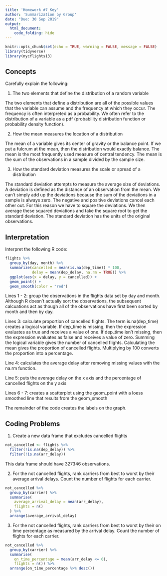 ```yaml
---
title: 'Homework #7 Key'
author: 'Summarization by Group'
date: "Due: 30 Sep 2019"
output:
  html_document:
    code_folding: hide
---
```


```r
knitr::opts_chunk$set(echo = TRUE, warning = FALSE, message = FALSE)
library(tidyverse)
library(nycflights13)
```

## Concepts  

Carefully explain the following:  

1.  The two elements that define the distribution of a random variable  

The two elements that define a distribution are all of the possible values that the variable can assume and the frequency at which they occur. The frequency is often interpreted as a probability. We often refer to the distribution of a variable as a pdf (probability distribution function or probability density function).  

2.  How the mean measures the location of a distribution  

The mean of a variable gives its center of gravity or the balance point. If we put a fulcrum at the mean, then the distribution would exactly balance. The mean is the most frequently used measure of central tendency. The mean is the sum of the observations in a sample divided by the sample size.  

3.  How the standard deviation measures the scale or spread of a distribution  

The standard deviation attempts to measure the average size of deviations. A deviation is defined as the distance of an observation from the mean. We can't simply add up the deviations because the sum of the deviations in a sample is always zero. The negative and positive deviations cancel each other out. For this reason we have to square the deviations. We then average these squared deviations and take the square root to get the standard deviation. The standard deviation has the units of the original observations.

## Interpretation 

Interpret the following R code:  

```r
flights %>%
  group_by(day, month) %>%
  summarize(cancelled = mean(is.na(dep_time)) * 100,
            delay = mean(dep_delay, na.rm = TRUE)) %>%
  ggplot(aes(x = delay, y = cancelled)) +
  geom_point() +
  geom_smooth(color = "red")
```

Lines 1 - 2: group the observations in the flights data set by day and month. Although R doesn't actually sort the observations, the subsequent calcuations act as though all of the observations have first been sorted by month and then by day.  

Lines 3: calculate proportion of cancelled flights. The term is.na(dep_time) creates a logical variable. If dep_time is missing, then the expression evaluates as true and receives a value of one. If dep_time isn't missing, then the expression evaluates as false and receives a value of zero. Summing the logical variable gives the number of cancelled flights. Calculating the mean gives the proportion of cancelled flights. Multiplying by 100 converts the proportion into a percentage.  

Line 4: calculates the average delay after removing missing values with the na.rm function.  

Line 5: puts the average delay on the x axis and the percentage of cancelled flights on the y axis  

Lines 6 - 7: creates a scatterplot using the geom_point with a loess smoothed line that results from the geom_smooth  

The remainder of the code creates the labels on the graph. 

## Coding Problems

1.  Create a new data frame that excludes cancelled flights

```r
not_cancelled <- flights %>% 
  filter(!is.na(dep_delay)) %>% 
  filter(!is.na(arr_delay))
```  

This data frame should have 327346 observations.

2.  For the not cancelled flights, rank carriers from best to worst by their average arrival delays. Count the number of flights for each carrier.

```r
not_cancelled %>%
  group_by(carrier) %>% 
  summarise(
    average_arrival_delay = mean(arr_delay),
    flights = n()
  ) %>% 
  arrange(average_arrival_delay)
```  

3.  For the not cancelled flights, rank carriers from best to worst by their on time percentage as measured by the arrival delay. Count the number of flights for each carrier.

```r
not_cancelled %>% 
  group_by(carrier) %>% 
  summarise(
    on_time_percentage = mean(arr_delay <= 0),
    flights = n()) %>% 
  arrange(on_time_percentage %>% desc())
```

